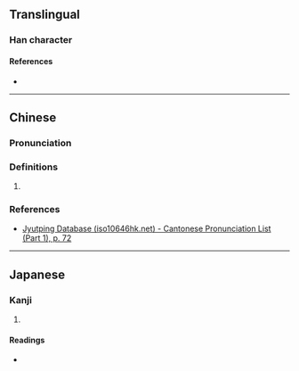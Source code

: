 {{character info}}
==Translingual==

===Han character===
{{Han char|rn=19|rad=力|as=06|sn=8|four=|canj=MNKS|ids=⿱列力}}

====References====
* {{Han ref|kx=0147.170|dkj=02339|dj=0331.250|hdz=10369.130|uh=52BD|ud=21181}}

----

==Chinese==
{{zh-forms}}

===Pronunciation===
{{zh-pron
|m=liè
|c=lit6
|mc=y
|oc=y
|cat=
}}

===Definitions===
{{zh-hanzi}}

# {{rfdef|zh|sort=力06}}

===References===
* [http://www.iso10646hk.net/jp/document/download.jsp Jyutping Database (iso10646hk.net) - Cantonese Pronunciation List (Part 1), p. 72]

----

==Japanese==

===Kanji===
{{ja-kanji|grade=|rs=力06}}

# {{rfdef|ja|sort=力06}}

====Readings====
* {{ja-readings|on=[[れつ]] (retsu), [[れち]] (rechi)|kun=[[がある]] (gaaru)}}